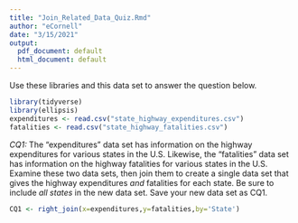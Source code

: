 ```yaml
---
title: "Join_Related_Data_Quiz.Rmd"
author: "eCornell"
date: "3/15/2021"
output:
  pdf_document: default
  html_document: default
---
```

Use these libraries and this data set to answer the question below.

```r
library(tidyverse)
library(ellipsis)
expenditures <- read.csv("state_highway_expenditures.csv")
fatalities <- read.csv("state_highway_fatalities.csv")
```

*CQ1:*
The "expenditures" data set has information on the highway expenditures for various states in the U.S. Likewise, the "fatalities" data set has information on the highway fatalities for various states in the U.S. Examine these two data sets, then join them to create a single data set that gives the highway expenditures *and* fatalities for each state. Be sure to include *all states* in the new data set. Save your new data set as CQ1. 

```r
CQ1 <- right_join(x=expenditures,y=fatalities,by='State')
```